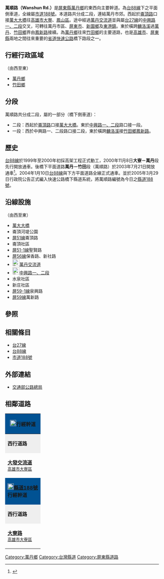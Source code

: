 {{multiple issues|

{{Notability Unreferenced|time=2014-03-02T15:00:00+00:00}}
{{refimprove|time=2014-03-02}}
}}
'''萬順路（Wanshun Rd.）'''是[[屏東縣|屏東縣]][[萬丹鄉|萬丹鄉]]的東西向主要幹道。為[[台88線|台88線]]下之平面側車道，全線屬[[市道188號|市道188號]]。本道路共分成二段，連結萬丹市郊。西起於[[崙頂路|崙頂路]]口接[[萬大大橋|萬大大橋]]往[[高雄市|高雄市]][[大寮區|大寮]]、[[鳳山區|鳳山區]]。途中經過[[萬丹交流道|萬丹交流道]]並與屬[[台27線|台27線]]的[[中興路|中興路一、二段]]交叉，可轉往萬丹市區、[[屏東市|屏東市]]、[[新園鄉_(台灣)|新園鄉]]及[[東港鎮_(台灣)|東港鎮]]。東於橫跨[[麟洛溪|麟洛溪]]過[[萬丹鄉|萬丹]]、[[竹田鄉|竹田鄉]]界由[[鳳新路|鳳新路]]接續。為[[萬丹鄉|萬丹鄉]]往來[[竹田鄉|竹田鄉]]的主要道路，也是[[高雄市|高雄市]]、[[屏東縣|屏東縣]]兩地之間往來重要的[[省道快速公路|省道快速公路]]橋下路段之一。

== 行經行政區域 ==
（由西至東）
* [[萬丹鄉|萬丹鄉]]
* [[竹田鄉|竹田鄉]]

== 分段 ==
萬順路共分成二段，屬{{Jct|country=TWN|CH|188}}的一部分（{{Jct|country=TWN|PH|88}}橋下側車道）：
* 二段：西起於[[崙頂路_(萬丹鄉)|崙頂路]]口接[[萬大大橋|萬大大橋]]。東於[[中興路_(萬丹鄉)|中興路一、二段]]路口接一段。
* 一段：西於中興路一、二段路口接二段，東於橫跨[[麟洛溪|麟洛溪]]接[[竹田鄉|竹田鄉]][[鳳新路|鳳新路]]。

== 歷史 ==
{{expand section}}
[[台88線|台88線]]於1999年至2000年初採高架工程正式動工，2000年11月8日'''大寮－萬丹'''段先行開放通車。後橋下平面道路'''萬丹－竹田'''段（萬順路）於2003年7月21日開放通車<ref>{{Cite web |url=http://wantan.tacocity.com.tw/wantan/build/build13.htm |title=東西向快速道路 - 萬丹鄉音 |access-date=2014-03-02 |archive-date=2020-03-11 |archive-url=https://web.archive.org/web/20200311085057/http://wantan.tacocity.com.tw/wantan/build/build13.htm |dead-url=no }}</ref>。2004年1月10日[[台88線|台88線]]與下方平面道路全線正式通車。並於2005年3月29日行政院公告正式編入快速公路橋下縣道系統，將萬順路編號為今日之[[縣道188號|縣道188號]]。

== 沿線設施 ==
（由西至東）
* [[萬大大橋|萬大大橋]]
* 崙頂河堤公園
* [[屏東縣鄉道列表|屏51線]]崙頂路
* 崙頂社區
* [[屏東縣鄉道列表|屏51-1線]]聖賢路
* [[屏東縣鄉道列表|屏56線]]保香路、新社路
* [[File:TW_PHW88.svg|23px]][[萬丹交流道|萬丹交流道]]
* [[File:TW_PHW27.svg|23px]][[中興路|中興路一、二段]]
* 水泉社區
* 新庄社區
* [[屏東縣鄉道列表|屏59-1線]]泉興路
* [[屏東縣鄉道列表|屏59線]]萬新路

== 參照 ==
{{reflist|}}

== 相關條目 ==
* [[台27線|台27線]]
* [[台88線|台88線]]
* [[市道188號|市道188號]]

== 外部連結 ==
* [http://www.thb.gov.tw 交通部公路總局] {{Wayback|url=http://www.thb.gov.tw/ |date=20140203083653 }}

== 相鄰道路 ==
{|  class="toccolours" border="1" cellpadding="4" style="margin: 0 auto; border-collapse: collapse; text-align: center; white-space:nowrap;"
|-

! colspan="5" style="background: #015293;" | '''[[File:TW_PHW88.svg|20px]]行經幹道'''
|-
| style="background: #efefef;" | '''西行道路'''
| colspan="3" style="background: #efefef;"   |'''[[屏東縣|屏東縣]]段'''
| style="background: #efefef;" | '''東行道路'''
|-
| style="width:100px; height:70px; color;"| '''[[台88線|大發交流道]]'''<br /><small>[[高雄市|高雄市]][[大寮區|大寮區]]</small>
| width="1px" style="background: #015293;"|
| style="width:150px; height:70px" | '''萬丹交流道'''<br /><small>[[萬丹鄉|萬丹鄉]]</small>
| width="1px" style="background: #015293;"|
| style="width:100px; height:70px;" | '''[[竹田系統交流道|竹田系統交流道]]'''<br /><small>[[竹田鄉|竹田鄉]]</small>
|-
! colspan="5" style="background: #015293;" | '''[[File:TW_CHW188.svg|20px]][[縣道188號|縣道188號]]行經幹道'''
|-
| style="background: #efefef;" | '''西行道路'''
| colspan="3" style="background: #efefef;"   |'''[[屏東縣|屏東縣]]段'''
| style="background: #efefef;" | '''東行道路'''
|-
| style="width:100px; height:70px; color;"| '''[[大寮路|大寮路]]'''<br /><small>[[高雄市|高雄市]][[大寮區|大寮區]]</small>
| width="1px" style="background: #015293;"|
| style="width:150px; height:70px" | '''萬順路二、一段'''<br /><small>[[萬丹鄉|萬丹]]、[[竹田鄉|竹田鄉]]</small>
| width="1px" style="background: #015293;"|
| style="width:100px; height:70px;" | '''[[鳳新路|鳳新路]]'''<br /><small>[[竹田鄉|竹田鄉]]</small>
{| border="0"
|}
|}

[[Category:萬丹鄉|Category:萬丹鄉]]
[[Category:台灣縣道|Category:台灣縣道]]
[[Category:屏東縣道路|Category:屏東縣道路]]
